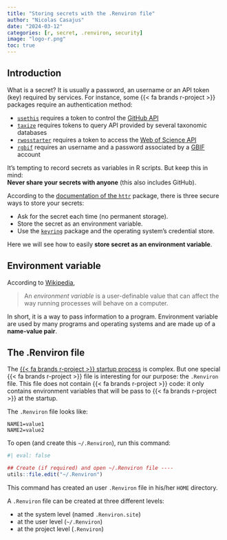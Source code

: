```yaml
---
title: "Storing secrets with the .Renviron file"
author: "Nicolas Casajus"
date: "2024-03-12"
categories: [r, secret, .renviron, security]
image: "logo-r.png"
toc: true
---
```



## Introduction

What is a secret? It is usually a password, an username or an API token (key) required by services. For instance, some {{< fa brands r-project >}} packages require an authentication method:

- [`usethis`](https://usethis.r-lib.org/) requires a token to control the [GitHub API](https://docs.github.com/en/rest)
- [`taxize`](https://docs.ropensci.org/taxize/) requires tokens to query API provided by several taxonomic databases
- [`rwosstarter`](https://frbcesab.github.io/rwosstarter/) requires a token to access the [Web of Science API](https://developer.clarivate.com/apis/wos-starter)
- [`rgbif`](https://docs.ropensci.org/rgbif/) requires an username and a password associated by a [GBIF](https://www.gbif.org/) account

It's tempting to record secrets as variables in R scripts. But keep this in mind:<br>
**Never share your secrets with anyone** (this also includes GitHub).

According to the [documentation of the `httr`](https://httr.r-lib.org/articles/secrets.html) package, there is three secure ways to store your secrets:

- Ask for the secret each time (no permanent storage).
- Store the secret as an environment variable.
- Use the [`keyring`](https://keyring.r-lib.org/) package and the operating system’s credential store.

Here we will see how to easily **store secret as an environment variable**.


::: {.callout-tip}
## Environment variable

According to [Wikipedia](https://en.wikipedia.org/wiki/Environment_variable),

> An _environment variable_ is a user-definable value that can affect the way running processes will behave on a computer.

In short, it is a way to pass information to a program. Environment variable are used by many programs and operating systems and are made up of a **name-value pair**.
:::


## The .Renviron file

The [{{< fa brands r-project >}} startup process](https://rstats.wtf/r-startup.html) is complex. But one special {{< fa brands r-project >}} file is interesting for our purpose: the `.Renviron` file. This file does not contain {{< fa brands r-project >}} code: it only contains environment variables that will be pass to {{< fa brands r-project >}} at the startup.

The `.Renviron` file looks like:

```
NAME1=value1
NAME2=value2
```

To open (and create this `~/.Renviron`), run this command:

```r
#| eval: false

## Create (if required) and open ~/.Renviron file ----
utils::file.edit("~/.Renviron")
```

This command has created an user `.Renviron` file in his/her `HOME` directory.

A `.Renviron` file can be created at three different levels:

- at the system level (named `.Renviron.site`)
- at the user level (`~/.Renviron`)
- at the project level (`.Renviron`)

